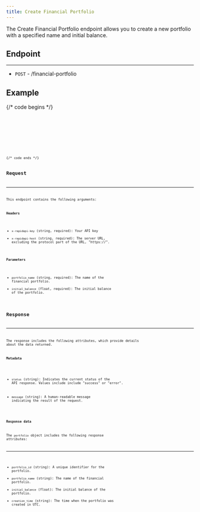```yaml
---
title: Create Financial Portfolio
---
```


The Create Financial Portfolio endpoint allows you to create a new portfolio with a specified name and initial balance.

## Endpoint

---

- `POST` - /financial-portfolio

## Example

{/* code begins */}

<Tabs>
  <TabItem label="Bash">
    <Code code={codeOne} lang="bash" />
  </TabItem>
  <TabItem label="Python">
    <Code code={codeTwo} lang="python" />
  </TabItem>
  <TabItem label="YAML">
    <Code code={codeThree} lang="yaml" />
  </TabItem>
</Tabs>
{/* code ends */}

## Request

---

This endpoint contains the following arguments:

**Headers**

- `x-rapidapi-key` (string, required): Your API key
- `x-rapidapi-host` (string, required): The server URL, excluding the protocol part of the URL, "https://".

**Parameters**

- `portfolio_name` (string, required): The name of the financial portfolio.
- `initial_balance` (float, required): The initial balance of the portfolio.

## Response

---

The response includes the following attributes, which provide details about the data returned.

**Metadata**

- `status` (string): Indicates the current status of the API response. Values include include "success" or "error".

- `message` (string): A human-readable message indicating the result of the request.

**Response data**

The `portfolio` object includes the following response attributes:

---

- `portfolio_id` (string): A unique identifier for the portfolio.
- `portfolio_name` (string): The name of the financial portfolio.
- `initial_balance` (float): The initial balance of the portfolio.
- `creation_time` (string): The time when the portfolio was created in UTC.
